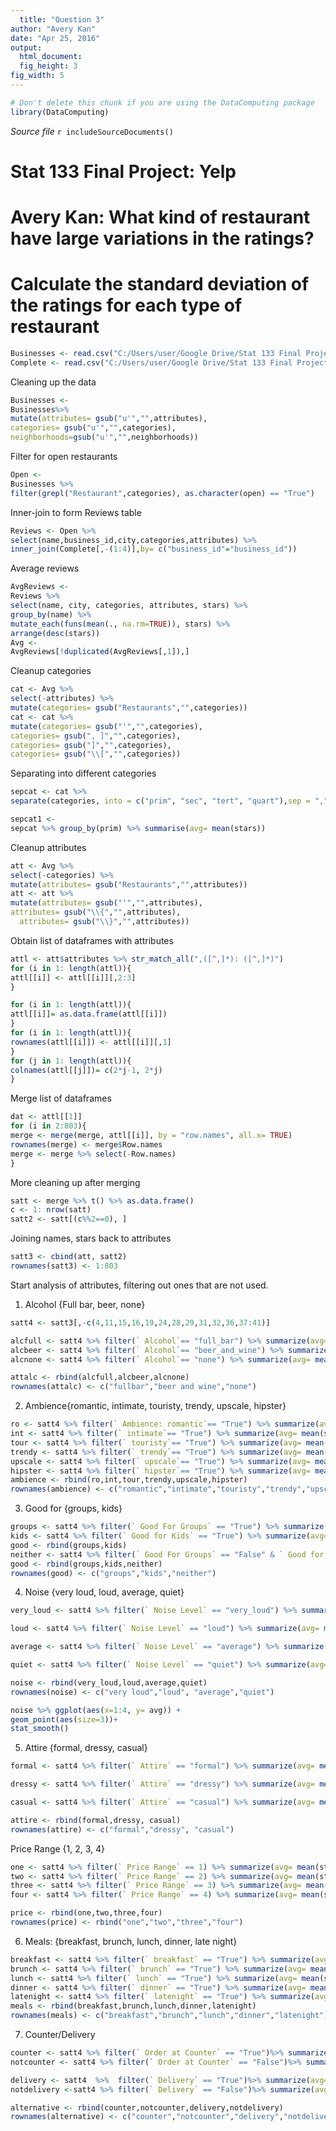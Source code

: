 ---
  title: "Question 3"
author: "Avery Kan"
date: "Apr 25, 2016"
output: 
  html_document:
  fig_height: 3
fig_width: 5
---
  <!-- Don't edit in between this line and the one below -->
```{r include=FALSE}
# Don't delete this chunk if you are using the DataComputing package
library(DataComputing)
```
*Source file* 
  ```{r, results='asis', echo=FALSE}
includeSourceDocuments()
```
<!-- Don't edit the material above this line -->



# Stat 133 Final Project: Yelp
# Avery Kan: What kind of restaurant have large variations in the ratings?

# Calculate the standard deviation of the ratings for each type of restaurant
```{r}
Businesses <- read.csv("C:/Users/user/Google Drive/Stat 133 Final Project/Businesses.csv")
Complete <- read.csv("C:/Users/user/Google Drive/Stat 133 Final Project/Complete.csv", comment.char="#")
```


Cleaning up the data

```{r}
Businesses <- 
Businesses%>%
mutate(attributes= gsub("u'","",attributes),
categories= gsub("u'","",categories),
neighborhoods=gsub("u'","",neighborhoods))
```

Filter for open restaurants

```{r}
Open <- 
Businesses %>% 
filter(grepl("Restaurant",categories), as.character(open) == "True")
```


Inner-join to form Reviews table
```{r}
Reviews <- Open %>%
select(name,business_id,city,categories,attributes) %>%
inner_join(Complete[,-(1:4)],by= c("business_id"="business_id"))
```


Average reviews
```{r}
AvgReviews <- 
Reviews %>%
select(name, city, categories, attributes, stars) %>% 
group_by(name) %>%
mutate_each(funs(mean(., na.rm=TRUE)), stars) %>% 
arrange(desc(stars)) 
Avg <- 
AvgReviews[!duplicated(AvgReviews[,1]),]
```

Cleanup categories

```{r}
cat <- Avg %>% 
select(-attributes) %>% 
mutate(categories= gsub("Restaurants","",categories))
cat <- cat %>% 
mutate(categories= gsub("'","",categories),
categories= gsub(", ]","",categories),
categories= gsub("]","",categories),
categories= gsub("\\[","",categories))
```

Separating into different categories

```{r} 
sepcat <- cat %>%
separate(categories, into = c("prim", "sec", "tert", "quart"),sep = ",", extra= "merge")

sepcat1 <- 
sepcat %>% group_by(prim) %>% summarise(avg= mean(stars))

```

Cleanup attributes
```{r}
att <- Avg %>% 
select(-categories) %>% 
mutate(attributes= gsub("Restaurants","",attributes))
att <- att %>% 
mutate(attributes= gsub("'","",attributes),
attributes= gsub("\\{","",attributes),
  attributes= gsub("\\}","",attributes))
```


Obtain list of dataframes with attributes
```{r}
attl <- att$attributes %>% str_match_all(",([^,]*): ([^,]*)")
for (i in 1: length(attl)){
attl[[i]] <- attl[[i]][,2:3]
}

for (i in 1: length(attl)){
attl[[i]]= as.data.frame(attl[[i]])
}
for (i in 1: length(attl)){
rownames(attl[[i]]) <- attl[[i]][,1]
}
for (j in 1: length(attl)){
colnames(attl[[j]])= c(2*j-1, 2*j)
}
```


Merge list of dataframes

```{r}
dat <- attl[[1]]
for (i in 2:803){
merge <- merge(merge, attl[[i]], by = "row.names", all.x= TRUE) 
rownames(merge) <- merge$Row.names
merge <- merge %>% select(-Row.names)
}
```

More cleaning up after merging

```{r}

satt <- merge %>% t() %>% as.data.frame()
c <- 1: nrow(satt)
satt2 <- satt[(c%%2==0), ]
```

Joining names, stars back to attributes 

```{r}
satt3 <- cbind(att, satt2)
rownames(satt3) <- 1:803
```


Start analysis of attributes, filtering out ones that are not used.

1. Alcohol {Full bar, beer, none}

```{r}

satt4 <- satt3[,-c(4,11,15,16,19,24,28,29,31,32,36,37:41)]

alcfull <- satt4 %>% filter(` Alcohol`== "full_bar") %>% summarize(avg= mean(stars), stdev= sd(stars))
alcbeer <- satt4 %>% filter(` Alcohol`== "beer_and_wine") %>% summarize(avg= mean(stars), stdev= sd(stars))
alcnone <- satt4 %>% filter(` Alcohol`== "none") %>% summarize(avg= mean(stars), stdev= sd(stars))

attalc <- rbind(alcfull,alcbeer,alcnone)
rownames(attalc) <- c("fullbar","beer and wine","none")

```


2. Ambience{romantic, intimate, touristy, trendy, upscale, hipster}

```{r}
ro <- satt4 %>% filter(` Ambience: romantic`== "True") %>% summarize(avg= mean(stars), stdev= sd(stars))
int <- satt4 %>% filter(` intimate`== "True") %>% summarize(avg= mean(stars), stdev= sd(stars))
tour <- satt4 %>% filter(` touristy`== "True") %>% summarize(avg= mean(stars), stdev= sd(stars))
trendy <- satt4 %>% filter(` trendy`== "True") %>% summarize(avg= mean(stars), stdev= sd(stars))
upscale <- satt4 %>% filter(` upscale`== "True") %>% summarize(avg= mean(stars), stdev= sd(stars))
hipster <- satt4 %>% filter(` hipster`== "True") %>% summarize(avg= mean(stars), stdev= sd(stars))
ambience <- rbind(ro,int,tour,trendy,upscale,hipster)
rownames(ambience) <- c("romantic","intimate","touristy","trendy","upscale","hipster")
```

3. Good for {groups, kids}

```{r}
groups <- satt4 %>% filter(` Good For Groups` == "True") %>% summarize(avg= mean(stars), stdev= sd(stars))
kids <- satt4 %>% filter(` Good for Kids` == "True") %>% summarize(avg= mean(stars), stdev= sd(stars))
good <- rbind(groups,kids)
neither <- satt4 %>% filter(` Good For Groups` == "False" & ` Good for Kids` == "False") %>% summarize(avg= mean(stars), stdev= sd(stars))
good <- rbind(groups,kids,neither)
rownames(good) <- c("groups","kids","neither")
```

4. Noise {very loud, loud, average, quiet}

```{r}
very_loud <- satt4 %>% filter(` Noise Level` == "very_loud") %>% summarize(avg= mean(stars), stdev= sd(stars))

loud <- satt4 %>% filter(` Noise Level` == "loud") %>% summarize(avg= mean(stars), stdev= sd(stars))

average <- satt4 %>% filter(` Noise Level` == "average") %>% summarize(avg= mean(stars), stdev= sd(stars))

quiet <- satt4 %>% filter(` Noise Level` == "quiet") %>% summarize(avg= mean(stars), stdev= sd(stars))

noise <- rbind(very_loud,loud,average,quiet)
rownames(noise) <- c("very loud","loud", "average","quiet")

noise %>% ggplot(aes(x=1:4, y= avg)) +
geom_point(aes(size=3))+
stat_smooth()
```

5. Attire {formal, dressy, casual}

```{r}
formal <- satt4 %>% filter(` Attire` == "formal") %>% summarize(avg= mean(stars), stdev= sd(stars))

dressy <- satt4 %>% filter(` Attire` == "dressy") %>% summarize(avg= mean(stars), stdev= sd(stars))

casual <- satt4 %>% filter(` Attire` == "casual") %>% summarize(avg= mean(stars), stdev= sd(stars))

attire <- rbind(formal,dressy, casual)
rownames(attire) <- c("formal","dressy", "casual")
```


Price Range {1, 2, 3, 4}

```{r}
one <- satt4 %>% filter(` Price Range` == 1) %>% summarize(avg= mean(stars), stdev= sd(stars))
two <- satt4 %>% filter(` Price Range` == 2) %>% summarize(avg= mean(stars), stdev= sd(stars))
three <- satt4 %>% filter(` Price Range` == 3) %>% summarize(avg= mean(stars), stdev= sd(stars))
four <- satt4 %>% filter(` Price Range` == 4) %>% summarize(avg= mean(stars), stdev= sd(stars))

price <- rbind(one,two,three,four)
rownames(price) <- rbind("one","two","three","four")
```

6. Meals: {breakfast, brunch, lunch, dinner, late night}

```{r}


breakfast <- satt4 %>% filter(` breakfast` == "True") %>% summarize(avg= mean(stars), stdev= sd(stars))
brunch <- satt4 %>% filter(` brunch` == "True") %>% summarize(avg= mean(stars), stdev= sd(stars))
lunch <- satt4 %>% filter(` lunch` == "True") %>% summarize(avg= mean(stars), stdev= sd(stars))
dinner <- satt4 %>% filter(` dinner` == "True") %>% summarize(avg= mean(stars), stdev= sd(stars))
latenight <- satt4 %>% filter(` latenight` == "True") %>% summarize(avg= mean(stars), stdev= sd(stars))
meals <- rbind(breakfast,brunch,lunch,dinner,latenight)
rownames(meals) <- c("breakfast","brunch","lunch","dinner","latenight")
```


7. Counter/Delivery

```{r}

counter <- satt4 %>% filter(` Order at Counter` == "True")%>% summarize(avg= mean(stars), stdev= sd(stars))
notcounter <- satt4 %>% filter(` Order at Counter` == "False")%>% summarize(avg= mean(stars), stdev= sd(stars))

delivery <- satt4  %>%  filter(` Delivery` == "True")%>% summarize(avg= mean(stars), stdev= sd(stars))
notdelivery <-satt4 %>% filter(` Delivery` == "False")%>% summarize(avg= mean(stars), stdev= sd(stars))

alternative <- rbind(counter,notcounter,delivery,notdelivery)
rownames(alternative) <- c("counter","notcounter","delivery","notdelivery")

```


